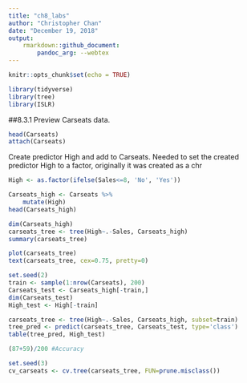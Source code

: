 ```yaml
---
title: "ch8_labs"
author: "Christopher Chan"
date: "December 19, 2018"
output:
    rmarkdown::github_document:
        pandoc_arg: --webtex
---
```


```r
knitr::opts_chunk$set(echo = TRUE)
```

```r
library(tidyverse)
library(tree)
library(ISLR)
```

##8.3.1
Preview Carseats data.
```r
head(Carseats)
attach(Carseats)
```

Create predictor High and add to Carseats. Needed to set the created predictor High to a factor, originally it was created as a chr
```r
High <- as.factor(ifelse(Sales<=8, 'No', 'Yes'))

Carseats_high <- Carseats %>%
    mutate(High)
head(Carseats_high)
```

```r
dim(Carseats_high)
carseats_tree <- tree(High~.-Sales, Carseats_high)
summary(carseats_tree)
```

```r
plot(carseats_tree)
text(carseats_tree, cex=0.75, pretty=0)
```




```r
set.seed(2)
train <- sample(1:nrow(Carseats), 200)
Carseats_test <- Carseats_high[-train,]
dim(Carseats_test)
High_test <- High[-train]

carseats_tree <- tree(High~.-Sales, Carseats_high, subset=train)
tree_pred <- predict(carseats_tree, Carseats_test, type='class')
table(tree_pred, High_test)

(87+59)/200 #Accuracy
```

```r
set.seed(3)
cv_carseats <- cv.tree(carseats_tree, FUN=prune.misclass())
```





































